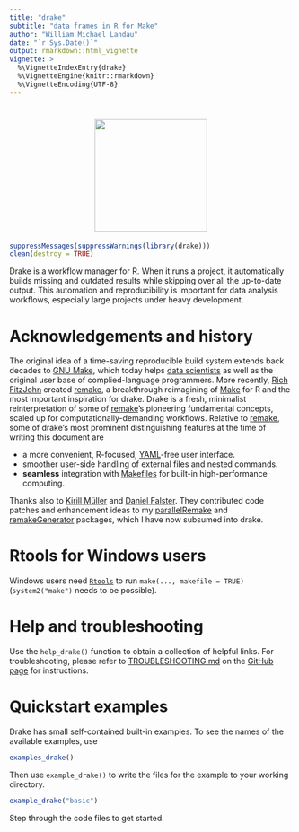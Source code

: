 ```yaml
---
title: "drake"
subtitle: "data frames in R for Make"
author: "William Michael Landau"
date: "`r Sys.Date()`"
output: rmarkdown::html_vignette
vignette: >
  %\VignetteIndexEntry{drake}
  %\VignetteEngine{knitr::rmarkdown}
  %\VignetteEncoding{UTF-8}
---
```


<h1 align="center">
  <img width="200" src="../inst/logo.png" alt="" style = "border: none">
</h1>

```r
suppressMessages(suppressWarnings(library(drake)))
clean(destroy = TRUE)
```

Drake is a workflow manager for R. When it runs a project, it automatically builds missing and outdated results while skipping over all the up-to-date output. This automation and reproducibility is important for data analysis workflows, especially large projects under heavy development.

# Acknowledgements and history

The original idea of a time-saving reproducible build system extends back decades to [GNU Make](http://kbroman.org/minimal_make/), which today helps [data scientists](http://blog.kaggle.com/2012/10/15/make-for-data-scientists/) as well as the original user base of complied-language programmers. More recently, [Rich FitzJohn](http://richfitz.github.io/) created [remake](https://github.com/richfitz/remake), a breakthrough reimagining of [Make](http://kbroman.org/minimal_make/) for R and the most important inspiration for drake. Drake is a fresh, minimalist reinterpretation of some of  [remake](https://github.com/richfitz/remake)'s pioneering fundamental concepts, scaled up for computationally-demanding workflows. Relative to [remake](https://github.com/richfitz/remake), some of drake's most prominent distinguishing features at the time of writing this document are

- a more convenient, R-focused, [YAML](http://yaml.org/)-free user interface.
- smoother user-side handling of external files and nested commands.
- **seamless** integration with [Makefiles](http://kbroman.org/minimal_make/) for built-in high-performance computing.

Thanks also to [Kirill M&uuml;ller](http://krlmlr.github.io/) and [Daniel Falster](http://danielfalster.com/). They contributed code patches and enhancement ideas to my [parallelRemake](https://github.com/wlandau/parallelRemake) and [remakeGenerator](https://github.com/wlandau/remakeGenerator) packages, which I have now subsumed into drake.

# Rtools for Windows users

Windows users need [`Rtools`](https://cran.r-project.org/bin/windows/Rtools/) to run `make(..., makefile = TRUE)` (`system2("make")` needs to be possible).

# Help and troubleshooting

Use the `help_drake()` function to obtain a collection of helpful links. For troubleshooting, please refer to [TROUBLESHOOTING.md](https://github.com/wlandau-lilly/drake/blob/master/TROUBLESHOOTING.md) on the [GitHub page](https://github.com/wlandau-lilly/drake) for instructions.


# Quickstart examples

Drake has small self-contained built-in examples. To see the names of the available examples, use

```r
examples_drake()
```

Then use `example_drake()` to write the files for the example to your working directory.

```r
example_drake("basic")
```

Step through the code files to get started.
